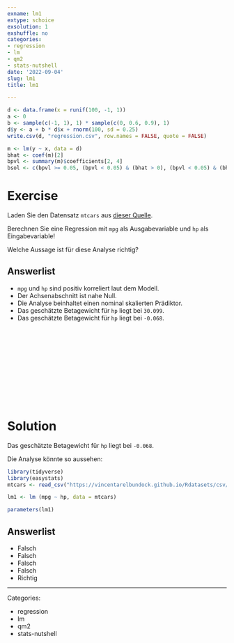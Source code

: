 ```yaml
---
exname: lm1
extype: schoice
exsolution: 1
exshuffle: no
categories:
- regression
- lm
- qm2
- stats-nutshell
date: '2022-09-04'
slug: lm1
title: lm1

---
```



```r
d <- data.frame(x = runif(100, -1, 1))
a <- 0
b <- sample(c(-1, 1), 1) * sample(c(0, 0.6, 0.9), 1)
d$y <- a + b * d$x + rnorm(100, sd = 0.25)
write.csv(d, "regression.csv", row.names = FALSE, quote = FALSE)

m <- lm(y ~ x, data = d)
bhat <- coef(m)[2]
bpvl <- summary(m)$coefficients[2, 4]
bsol <- c(bpvl >= 0.05, (bpvl < 0.05) & (bhat > 0), (bpvl < 0.05) & (bhat < 0))
```    


# Exercise

Laden Sie den Datensatz `mtcars` aus [dieser Quelle](https://vincentarelbundock.github.io/Rdatasets/csv/datasets/mtcars.csv).

Berechnen Sie eine Regression mit `mpg` als Ausgabevariable und `hp` als Eingabevariable!

Welche Aussage ist für diese Analyse richtig?

Answerlist
----------

* `mpg` und `hp` sind positiv korreliert laut dem Modell.
* Der Achsenabschnitt ist nahe Null.
* Die Analyse beinhaltet einen nominal skalierten Prädiktor.
* Das geschätzte Betagewicht für `hp` liegt bei `30.099`.
* Das geschätzte Betagewicht für `hp` liegt bei `-0.068`.




</br>
</br>
</br>
</br>
</br>
</br>
</br>
</br>
</br>
</br>

# Solution

Das geschätzte Betagewicht für `hp` liegt bei `-0.068`.


Die Analyse könnte so aussehen:

```r
library(tidyverse)
library(easystats)
mtcars <- read_csv("https://vincentarelbundock.github.io/Rdatasets/csv/datasets/mtcars.csv")

lm1 <- lm (mpg ~ hp, data = mtcars)

parameters(lm1) 
```

Answerlist
----------

* Falsch
* Falsch
* Falsch
* Falsch
* Richtig






---

Categories: 

- regression
- lm
- qm2
- stats-nutshell

